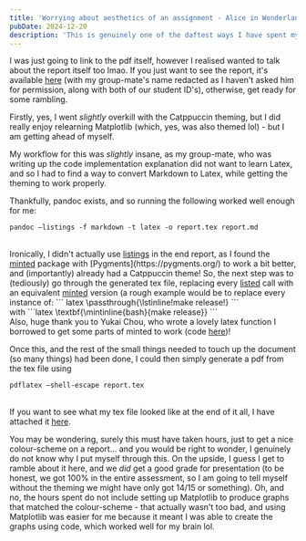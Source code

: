 ```yaml
---
title: 'Worrying about aesthetics of an assignment - Alice in Wonderland-esque levels of going down the rabbit-hole'
pubDate: 2024-12-20
description: 'This is genuinely one of the daftest ways I have spent my time, but it is a good example of my brain in action'
---
```



I was just going to link to the pdf itself, however I realised wanted to talk about the report itself too lmao.
If you just want to see the report, it's available [here](/theIdioticTimeDistributionOfAReport.pdf) (with my group-mate's name redacted as I haven't asked him for permission, along with both of our student ID's), otherwise, get ready for some rambling.

Firstly, yes, I went *slightly* overkill with the Catppuccin theming, but I did really enjoy relearning Matplotlib (which, yes, was also themed lol) - but I am getting ahead of myself.

My workflow for this was *slightly* insane, as my group-mate, who was writing up the code implementation explanation did not want to learn Latex, and so I had to find a way to convert Markdown to Latex, while getting the theming to work properly.

Thankfully, pandoc exists, and so running the following worked well enough for me:
```nu
pandoc —listings -f markdown -t latex -o report.tex report.md
```
<br />
Ironically, I didn't actually use <ins>listings</ins> in the end report, as I found the <ins>minted</ins> package with [Pygments](https://pygments.org/) to work a bit better, and (importantly) already had a Catppuccin theme! 
So, the next step was to (tediously) go through the generated tex file, replacing every <ins>listed</ins> call with an equivalent <ins>minted</ins> version (a rough example would be to replace every instance of:
``` latex
\passthrough{\lstinline!make release!}
```				
<br />
with
```latex
\textbf{\mintinline{bash}{make release}}
```	
<br />			
Also, huge thank you to Yukai Chou, who wrote a lovely latex function I borrowed to get some parts of minted to work (code <a href="https://github.com/gpoore/minted/issues/288#issuecomment-1501540637"> here</a>)!

Once this, and the rest of the small things needed to touch up the document (so many things) had been done, I could then simply generate a pdf from the tex file using
```nu
pdflatex —shell-escape report.tex 
```
<br />
If you want to see what my tex file looked like at the end of it all, I have attached it <a href="/theDreadedTexFile.tex">here</a>.

You may be wondering, surely this must have taken hours, just to get a nice colour-scheme on a report... and you would be right to wonder, I genuinely do not know why I put myself through this. 
On the upside, I guess I get to ramble about it here, and we *did* get a good grade for presentation (to be honest, we got 100% in the entire assessment, so I am going to tell myself without the theming we might have only got 14/15 or something).
Oh, and no, the hours spent do not include setting up Matplotlib to produce graphs that matched the colour-scheme - that actually wasn't too bad, and using Matplotlib was easier for me because it meant I was able to create the graphs using code, which worked well for my brain lol.